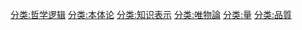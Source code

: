 [[分类:哲学逻辑|分类:哲学逻辑]]
[[分类:本体论|分类:本体论]]
[[分类:知识表示|分类:知识表示]]
[[分类:唯物論|分类:唯物論]]
[[分类:量|分类:量]]
[[分类:品質|分类:品質]]